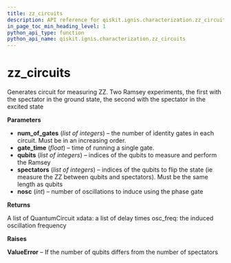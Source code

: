 ```yaml
---
title: zz_circuits
description: API reference for qiskit.ignis.characterization.zz_circuits
in_page_toc_min_heading_level: 1
python_api_type: function
python_api_name: qiskit.ignis.characterization.zz_circuits
---
```


# zz\_circuits

<Function id="qiskit.ignis.characterization.zz_circuits" isDedicatedPage={true} github="https://github.com/qiskit-community/qiskit-ignis/tree/stable/0.3/qiskit/ignis/characterization/hamiltonian/circuits.py" signature="zz_circuits(num_of_gates, gate_time, qubits, spectators, nosc=5)">
  Generates circuit for measuring ZZ. Two Ramsey experiments, the first with the spectator in the ground state, the second with the spectator in the excited state

  **Parameters**

  *   **num\_of\_gates** (*list of integers*) – the number of identity gates in each circuit. Must be in an increasing order.
  *   **gate\_time** (*float*) – time of running a single gate.
  *   **qubits** (*list of integers*) – indices of the qubits to measure and perform the Ramsey
  *   **spectators** (*list of integers*) – indices of the qubits to flip the state (ie measure the ZZ between qubits and spectators). Must be the same length as qubits
  *   **nosc** (*int*) – number of oscillations to induce using the phase gate

  **Returns**

  A list of QuantumCircuit xdata: a list of delay times osc\_freq: the induced oscillation frequency

  **Raises**

  **ValueError** – If the number of qubits differs from the number of spectators
</Function>

